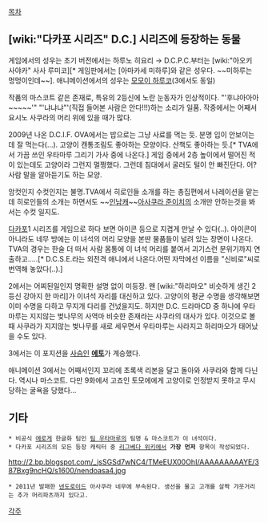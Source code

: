 [[목차]]

== [wiki:"다카포 시리즈" D.C.] 시리즈에 등장하는 동물 ==

게임에서의 성우는 초기 버전에서는 하루노 히요리 → D.C.P.C.부터는 [wiki:"아오키 사야카" 사사 루미코][* 게임판에서는 [아마카세 미하루]와 같은 성우다. ~~미하루는 멍멍이인데~~].
애니메이션에서의 성우는 [[모모이 하루코]](3에서도 동일)

작품의 마스코트 같은 존재로, 특유의 2등신에 노란 눈동자가 인상적이다. "'후냐아아아~~~~~'" "'냐냐냐"'(직접 들어본 사람은 안다!!!)하는 소리가 일품. 작중에서는 어째서 요시노 사쿠라의 머리 위에 있을 때가 많다.

2009년 나온 D.C.I.F. OVA에서는 밥으로는 그냥 사료를 먹는 듯. 분명 입이 안보이는데 잘 먹는다(...). 고양이 캔통조림도 좋아하는 모양이다. 산책도 좋아하는 듯.[* TVA에서 가끔 쓰인 우타마루 그리기 가사 중에 나온다.] 게임 중에서 2층 높이에서 떨어진 적이 있는데도 고양이라 그런지 멀쩡했다. 그런데 침대에서 굴러도 털이 안 빠진단다. 어? 사람 말을 알아듣기도 하는 모양.

암컷인지 수컷인지는 불명.TVA에서 히로인들 소개를 하는 총집편에서 나레이션을 맡는데 히로인들의 소개는 하면서도 ~~[[인남캐]]~~[[아사쿠라 준이치]]의 소개만 안하는것을 봐서는 수컷 일지도.

[[다카포]]1 시리즈를 게임으로 하다 보면 아이콘 등으로 지겹게 만날 수 있다(..). 아이콘이 아니라도 네무 방에는 이 녀석의 머리 모양을 본딴 물품들이 널려 있는 장면이 나온다. TVA의 경우는 한술 더 떠서 사람 몸통에 이 녀석 머리를 붙여서 괴기스런 분위기까지 연출하고.....[* D.C.S.E.라는 외전격 애니에서 나온다.어떤 자막에선 이름을 "신비로"씨로 번역해 놓았다(..).]


2에서는 어찌된일인지 명확한 설명 없이 미등장. 왠 [wiki:"하리마오" 비슷하게 생긴 2등신 강아지 한 마리]가 이녀석 자리를 대신하고 있다. 고양이의 평균 수명을 생각해보면 이미 수명을 다하고 무지개 다리를 건넜을지도. 하지만 D.C. 드라마CD 중 하나에 우타마루는 지지않는 벚나무의 사역마 비슷한 존재라는 사쿠라의 대사가 있다. 이것으로 볼 때 사쿠라가 지지않는 벚나무를 새로 세우면서 우타마루는 사라지고 하리마오가 태어났을 수도 있다. 

3에서는 이 포지션을 [[사슴]]인 '''[[에토]]'''가 계승했다.

애니메이션 3에서는 어째서인지 꼬리에 초록색 리본을 달고 돌아와 사쿠라와 함께 다닌다. 역시나 마스코트. 다만 9화에서 고죠인 토모에에게 고양이로 인정받지 못하고 무시당하는 굴욕을 당했다...

== 기타 ==
 * 비공식 [[에로게]] 한글화 팀인 [[팀 우타마루]]의 팀명 & 마스코트가 이 녀석이다.
 * 다카포 시리즈의 모든 등장 캐릭터 중 [[리그베다 위키]]에서 '''가장 먼저''' 항목이 작성되었다.
http://2.bp.blogspot.com/_jsSGSd7wNC4/TMeEUX00OhI/AAAAAAAAAYE/387Bxg9ncHQ/s1600/nendoasa4.jpg
 * 2011년 발매한 [[넨도로이드]] 아사쿠라 네무에 부속된다. 생선을 물고 고개를 살짝 갸웃거리는 추가 머리파츠까지 있다고.

[[각주]]
